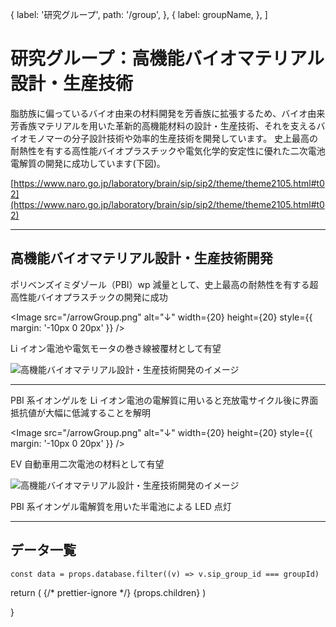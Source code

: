 

  {
    label: '研究グループ',
    path: '/group',
  },
  {
    label: groupName,
  },
]

# 研究グループ：高機能バイオマテリアル設計・生産技術

脂肪族に偏っているバイオ由来の材料開発を芳香族に拡張するため、バイオ由来芳香族マテリアルを用いた革新的高機能材料の設計・生産技術、それを支えるバイオモノマーの分子設計技術や効率的生産技術を開発しています。 史上最高の耐熱性を有する高性能バイオプラスチックや電気化学的安定性に優れた二次電池電解質の開発に成功しています(下図)。

[https://www.naro.go.jp/laboratory/brain/sip/sip2/theme/theme2105.html#t02](https://www.naro.go.jp/laboratory/brain/sip/sip2/theme/theme2105.html#t02)

---

## 高機能バイオマテリアル設計・生産技術開発

ポリベンズイミダゾール（PBI）wp 減量として、史上最高の耐熱性を有する超高性能バイオプラスチックの開発に成功

<Image
  src="/arrowGroup.png"
  alt="↓"
  width={20}
  height={20}
  style={{ margin: '-10px 0 20px' }}
/>

Li イオン電池や電気モータの巻き線被覆材として有望

<Image
  src="/group3B_01.png"
  alt="高機能バイオマテリアル設計・生産技術開発のイメージ"
  width={540}
  height={241}
  priority
/>

---

PBI 系イオンゲルを Li イオン電池の電解質に用いると充放電サイクル後に界面抵抗値が大幅に低減することを解明

<Image
  src="/arrowGroup.png"
  alt="↓"
  width={20}
  height={20}
  style={{ margin: '-10px 0 20px' }}
/>

EV 自動車用二次電池の材料として有望

<Image
  src="/group3B_02.png"
  alt="高機能バイオマテリアル設計・生産技術開発のイメージ"
  width={540}
  height={359}
  priority
/>

PBI 系イオンゲル電解質を用いた半電池による LED 点灯

---

## データ一覧

    const data = props.database.filter((v) => v.sip_group_id === groupId)
  return (
    <Layout title={groupName}>
      {/* prettier-ignore */}
      <LowerPageLayout>
        <Breadcrumbs items={breadcrumbs} />
        <MdxLayout>
          {props.children}
          <GroupDetailList list={data} columns={props.columns} />
          <BackToDataLink />
        </MdxLayout>
      </LowerPageLayout>
    </Layout>
  )

}
